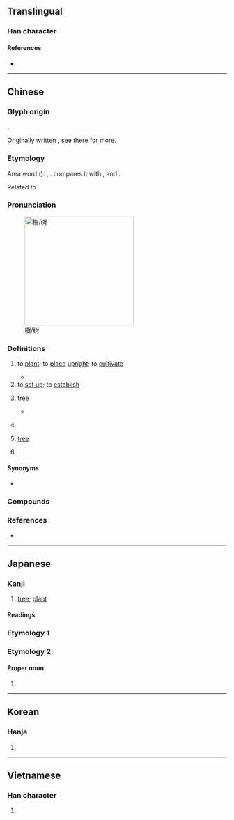 {{also|树}}
{{character info}}
==Translingual==

===Han character===
{{Han char|rn=75|rad=木|as=12|sn=16|four=44900|canj=DGTI|ids=⿰木尌}}

====References====
* {{Han ref|kx=0551.290|dkj=15496|dj=0940.050|hdz=21287.040|uh=6A39|ud=27193|bh=BEF0|bd=48880}}

----

==Chinese==
{{zh-forms|s=树|alt=𣗬-Min,尌,𡬾,𣕒,𣗳,侸,𠊪,𣚤,𢒳}}
{{zh-wp|zh|yue|gan|hak:Su (chhṳ̍t-vu̍t)|cdo:chéu|nan:chhiū|wuu:树}}

===Glyph origin===
{{Han etym}}
{{Han compound|木|尌|c1=s|c2=p|t1=wood|t2=a hand planting a tree|ls=psc|ls2=ic}}.

Originally written {{zh-l|*尌}}, see there for more.

===Etymology===
Area word ({{zh-ref|Schuessler, 2007}}): {{cog|lus|tuh||to plant, to sow}}, {{cog|km|ដុះ||to grow, to bud}}. {{zh-ref|Starostin}} compares it with {{cog|bo|གདོས}}, {{m|bo|གདོས་པ||mast}} and {{cog|my|ထူ||to erect (a post), to raise (a flag)}}.

Related to {{och-l|豎|to erect; to make vertical}}.

===Pronunciation===
{{zh-pron
|m=shù
|m-s=su4
|dg=фу3
|c=syu6
|ca=LL-Q9186-Justinrleung-樹.wav
|c-t=si5
|g=xy5
|h=pfs=su;gd=su4
|j=su3
|mb=chiū/sṳ̄
|mb_note=chiū - colloquial; sṳ̄ - literary
|md=chéu/sê̤ṳ
|md_note=chéu - colloquial; sê̤ṳ - literary
|mn=chhiū/xm,qz,tw:sū/zz:sī
|mn_note=chhiū - colloquial; sū/sī - literary
|mn-t=ciu7/su6
|mn-t_note=ciu7 - colloquial; su6 - literary (“to plant; to set up”)
|w=3zr
|x=xy5/xy4
|x_note=xy5 - colloquial; xy4 - literary
|mc=y
|oc=y
|ma=y
|cat=n,pn,v
}}
{{zh-attn-split}}
[[File:Ginkgo_biloba_(2944480042).jpg|thumb|250px|樹/树]]

===Definitions===
{{zh-hanzi}}

# to [[plant]]; to [[place]] [[upright]]; to [[cultivate]]
#: {{zh-also|豎}}
#*{{zh-x|一年 之 計，莫 如 樹-穀；十年 之 計，莫 如 樹-木；終身 之 計，莫 如 樹-人。<br>一-樹 一-穫 者，穀 也；一-樹 十-穫 者，木 也 ；一-樹 百-穫 者，人 也。|For one-year plans, nothing like '''planting''' grains; for ten-year plans, nothing like '''planting''' trees; for lifetime plans, nothing like '''planting''' people. <br>Grains, once '''planted''', yield only one harvest; trees, once '''planted''', yield ten times the harvest; people, once '''planted''', yield a hundred times the harvest.|CL|ref=Guanzi}}
# to [[set up]]; to [[establish]]
#: {{zh-x|別樹一幟|to have a distinct style of one’s own}}
# [[tree]] {{zh-mw|m,w:棵|m:株|c:樖|mn:叢|h:頭|md:蔸}}
#: {{zh-x|楊樹|poplar '''tree'''}}
#: {{zh-x|柳樹|willow '''tree'''}}
#* {{zh-x|在 我 的 後園，可以 看見 牆 外 有 兩 株 樹，一 株 是 棗樹，還有 一 株 也 是 棗樹。|Behind the wall of my backyard you can see two '''trees''': one is a jujube tree, the other is also a jujube tree.|ref='''1924''', {{w|Lu Xun}}, “Autumn Night”, in ''Wild Grass'' (English translation based on one by {{w|Yang Xianyi}} and {{w|Gladys Yang}})}}
# {{lb|zh|literary}} {{zh-classifier|[[tree]]s}}
# {{lb|zh|graph theory}} [[tree]]
#: {{zh-x|紅黑樹|red-black '''tree'''}}
#: {{zh-x|決策樹|decision '''tree'''}}
# {{surname|zh}}

====Synonyms====
{{zh-dial}}
* {{sense|to cultivate}}
{{zh-syn-saurus|種植}}

===Compounds===
{{zh-der|一樹百穫|三珠樹|不死樹|乳樹|仙樹|公孫樹|刀山劍樹|別樹一幟|劍樹刀山|合成樹脂|周樹人|因樹為屋|墳樹|大樹將軍|奇樹|娑羅樹|安息香樹|封樹|建樹|愛樹|拔樹尋根|拔樹撼山|挾朋樹黨|採樹種|搖錢樹|撼山拔樹|撼樹蚍蜉|春樹暮雲|暮雲春樹|月桂樹|松樹|林無靜樹|果樹|枯樹生華|枯樹開花|柏樹|柞樹|柳樹|桂樹|桑樹|梨樹|植樹|植樹節|楊樹達|楓樹|榆樹|榕樹|槐樹|標樹|樹上開花|樹人|樹倒根摧|樹功揚名|樹功立業|樹叢|樹墩|樹大招風|樹子|樹幹|樹德務滋|樹怨|樹恩|樹懶|樹掛|樹敵|樹木|樹本|樹杈|樹杞|樹杪|樹林|樹枝|樹根|樹梃|樹梢|樹樁|樹涼兒|樹猶如此|樹皮|樹碑立傳|樹立|樹置|樹脂|樹膠|樹苗|樹莓子|樹葉|樹蔭|樹薯|樹藝|樹蛙|樹蟲子|樹行子|樹陰|樹高招風|樹黨|樹鼩|樹齡|橡樹|橡皮樹|橡膠樹|欒樹|欖仁樹|氟樹脂|水蠟樹|江雲渭樹|漆樹|火樹琪花|火樹銀花|煙樹|爬樹|牌錢樹|猛樹|獨樹一幟|獨樹一格|玉樹|玉樹臨風|珊瑚樹|琪樹|瑤林瓊樹|瓊林玉樹|瓊枝玉樹|瓶刷子樹|白蠟樹|白辛樹|百年樹人|相思樹|碧樹|祇樹有緣|空桐樹|筆筒樹|精英樹|糙葉樹|紅樹|紅樹林|美人樹|老樹枯柴|老樹盤根|耶誕樹|聖誕樹|臘腸樹|芝蘭玉樹|花生樹|芳樹|英雄樹|茂樹|茶樹|菩提樹|菴羅樹園|萱花椿樹|落葉果樹|落葉樹|蕈樹|蚍蜉撼樹|螞蟻上樹|行道樹|谷樹皮|貝多樹|貝葉樹|路樹|通條樹|連枝樹|道樹|金雞納樹|針葉樹|錢樹子|鐵樹|鐵樹開花|長青樹|闊葉樹|露兜樹|韋叡樹麾|風樹之悲|風樹之感|高自標樹|麵包樹|黛樹|龍樹|龍腦樹|龍血樹|水晶樹|柳樹𨟠|大楊樹|樹頭|松樹灣|大柳樹|楂樹坪|大樹|桉樹|高樹|樹椏:chhiū-oe|樹興|樹大有枯枝|決策樹|樹尾:chéu-muōi}}

===References===
* {{R:yue:Hanzi}}

{{zh-cat|Beginning|Trees}}

----

==Japanese==

===Kanji===
{{ja-kanji|grade=6|rs=木12}}

# [[tree]]; [[plant]]

====Readings====
{{ja-readings
|goon=じゅ<じゆ, ず
|kanon=しゅ<しゆ
|kun=う-える, き-, た-てる
}}

===Etymology 1===
{{ja-kanjitab|き|yomi=k}}
{{ja-see|木}}

===Etymology 2===

====Proper noun====
{{ja-pos|proper|いつき|たつき}}

# {{given name|ja|male|sort=いつき}}

----

==Korean==

===Hanja===
{{ko-hanja|나무|수}}

# {{hanja form of|수|[[tree]]; [[plant]]}}

----

==Vietnamese==

===Han character===
{{vi-readings|reading=thụ|rs=木12}}

# {{rfdef|vi|sort=木12}}